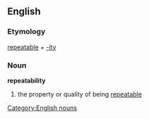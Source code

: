==English==
=== Etymology ===
[[repeatable]] + [[-ity]]
=== Noun ===
[[Category:English nouns]]
'''repeatability'''
# the property or quality of being [[repeatable]]